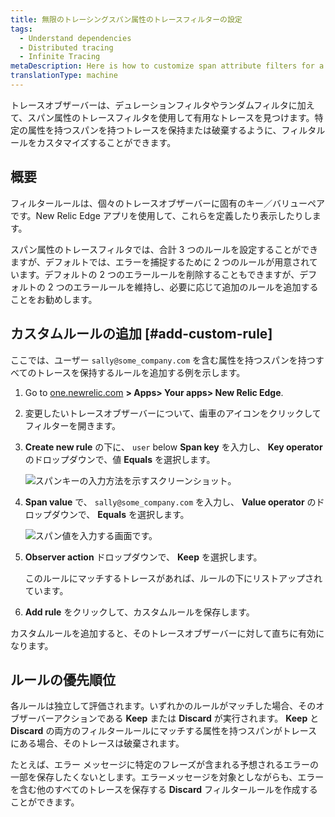 ```yaml
---
title: 無限のトレーシングスパン属性のトレースフィルターの設定
tags:
  - Understand dependencies
  - Distributed tracing
  - Infinite Tracing
metaDescription: Here is how to customize span attribute filters for a trace observer.
translationType: machine
---
```


トレースオブザーバーは、デュレーションフィルタやランダムフィルタに加えて、スパン属性のトレースフィルタを使用して有用なトレースを見つけます。特定の属性を持つスパンを持つトレースを保持または破棄するように、フィルタルールをカスタマイズすることができます。

## 概要

フィルタールールは、個々のトレースオブザーバーに固有のキー／バリューペアです。New Relic Edge アプリを使用して、これらを定義したり表示したりします。

スパン属性のトレースフィルタでは、合計 3 つのルールを設定することができますが、デフォルトでは、エラーを捕捉するために 2 つのルールが用意されています。デフォルトの 2 つのエラールールを削除することもできますが、デフォルトの 2 つのエラールールを維持し、必要に応じて追加のルールを追加することをお勧めします。

## カスタムルールの追加 [#add-custom-rule]

ここでは、ユーザー `sally@some_company.com` を含む属性を持つスパンを持つすべてのトレースを保持するルールを追加する例を示します。

1. Go to [one.newrelic.com](one.newrelic.com) **> Apps> Your apps> New Relic Edge**.

2. 変更したいトレースオブザーバーについて、歯車のアイコンをクリックしてフィルターを開きます。

3. **Create new rule** の下に、 `user` below **Span key** を入力し、 **Key operator** のドロップダウンで、値 **Equals** を選択します。

   ![スパンキーの入力方法を示すスクリーンショット。](src/images/span_key.png 'span_key.png')

4. **Span value** で、 `sally@some_company.com` を入力し、 **Value operator** のドロップダウンで、 **Equals** を選択します。

   ![スパン値を入力する画面です。](src/images/span_value.png 'span_value.png')

5. **Observer action** ドロップダウンで、 **Keep** を選択します。

   <Callout variant="tip">
     このルールにマッチするトレースがあれば、ルールの下にリストアップされています。
   </Callout>

6. **Add rule** をクリックして、カスタムルールを保存します。

カスタムルールを追加すると、そのトレースオブザーバーに対して直ちに有効になります。

## ルールの優先順位

各ルールは独立して評価されます。いずれかのルールがマッチした場合、そのオブザーバーアクションである **Keep** または **Discard** が実行されます。 **Keep** と **Discard** の両方のフィルタールールにマッチする属性を持つスパンがトレースにある場合、そのトレースは破棄されます。

たとえば、エラー メッセージに特定のフレーズが含まれる予想されるエラーの一部を保存したくないとします。エラーメッセージを対象としながらも、エラーを含む他のすべてのトレースを保存する **Discard** フィルタールールを作成することができます。
